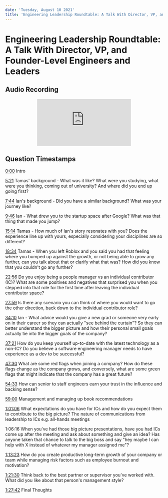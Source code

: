 ```yaml
---
date: 'Tuesday, August 10 2021'
title: 'Engineering Leadership Roundtable: A Talk With Director, VP, and Founder-Level Engineers and Leaders'
---
```


# Engineering Leadership Roundtable: A Talk With Director, VP, and Founder-Level Engineers and Leaders

## Audio Recording

<center>
  <iframe
    src="https://www.youtube.com/embed/BIXF1BheSFg"
    title="YouTube video player"
    frameborder="0"
    allow="accelerometer; autoplay; clipboard-write; encrypted-media; gyroscope; picture-in-picture"
    allowfullscreen
    loading="lazy"
  ></iframe>
</center>

## Question Timestamps

[0:00](https://youtu.be/BIXF1BheSFg?t=0) Intro

[5:21](https://youtu.be/BIXF1BheSFg?t=321) Tamas' background - What was it like? What were you studying, what were you thinking, coming out of university? And where did you end up going first?

[7:44](https://youtu.be/BIXF1BheSFg?t=464) Ian's background - Did you have a similar background? What was your journey like?

[9:46](https://youtu.be/BIXF1BheSFg?t=586) Ian - What drew you to the startup space after Google? What was that thing that made you jump?

[15:14](https://youtu.be/BIXF1BheSFg?t=914) Tamas - How much of Ian's story resonates with you? Does the experience line up with yours, especially considering your disciplines are so different?

[18:34](https://youtu.be/BIXF1BheSFg?t=1114) Tamas - When you left Roblox and you said you had that feeling where you bumped up against the growth, or not being able to grow any further, can you talk about that or clarify what that was? How did you know that you couldn't go any further?

[22:56](https://youtu.be/BIXF1BheSFg?t=1376) Do you enjoy being a people manager vs an individual contributor (IC)? What are some positives and negatives that surprised you when you stepped into that role for the first time after leaving the individual contributor space?

[27:59](https://youtu.be/BIXF1BheSFg?t=1679) Is there any scenario you can think of where you would want to go the other direction, back down to the individual contributor role?

[34:10](https://youtu.be/BIXF1BheSFg?t=2050) Ian - What advice would you give a new grad or someone very early on in their career so they can actually "see behind the curtain"? So they can better understand the bigger picture and how their personal small goals actually tie into the bigger goals of the company?

[37:21](https://youtu.be/BIXF1BheSFg?t=2241) How do you keep yourself up-to-date with the latest technology as a non-IC? Do you believe a software engineering manager needs to have experience as a dev to be successful?

[47:30](https://youtu.be/BIXF1BheSFg?t=2850) What are some red flags when joining a company? How do these flags change as the company grows, and conversely, what are some green flags that might indicate that the company has a great future?

[54:33](https://youtu.be/BIXF1BheSFg?t=3273) How can senior to staff engineers earn your trust in the influence and backing sense?

[59:00](https://youtu.be/BIXF1BheSFg?t=3540) Management and managing up book recommendations

[1:01:06](https://youtu.be/BIXF1BheSFg?t=3666) What expectations do you have for ICs and how do you expect them to contribute to the big picture? The nature of communications from leadership to ICs e.g. all-hands meetings

1:06:16 When you've had those big picture presentations, have you had ICs come up after the meeting and ask about something and give an idea? Has anyone taken that chance to talk to the big boss and say "hey maybe I can help with X instead of whatever my manager assigned me"?

[1:13:23](https://youtu.be/BIXF1BheSFg?t=4403) How do you create productive long-term growth of your company or team while managing risk factors such as employee burnout and motivation?

[1:21:30](https://youtu.be/BIXF1BheSFg?t=4890) Think back to the best partner or supervisor you've worked with. What did you like about that person's management style?

[1:27:42](https://youtu.be/BIXF1BheSFg?t=5262) Final Thoughts
